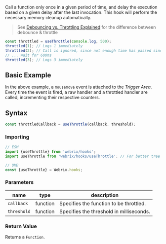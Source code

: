 
Call a function only once in a given period of time, and delay the execution based on
a given delay after the last invocation. This hook will perform the necessary memory
cleanup automatically.

> See [Debouncing vs. Throttling Explained](https://css-tricks.com/debouncing-throttling-explained-examples/)
> for the difference between debounce & throttle

```js
const throttled = useThrottle(console.log, 500);
throttled(1); // Logs 1 immediately
throttled(2); // Call is ignored, since not enough time has passed since the previous call.
// ... Wait for 600ms
throttled(3); // Logs 3 immediately
```

## Basic Example

<Example file='docs/hooks/usethrottle/BasicExample' height={200}/>

In the above example, a `mousemove` event is attached to the *Trigger Area*.
Every time the event is fired, a raw handler and a throttled handler are called, incrementing their respective counters.

## Syntax

```js
const throttledCallback = useThrottle(callback, threshold);
```

### Importing

```jsx
// ESM
import {useThrottle} from 'webrix/hooks';
import useThrottle from 'webrix/hooks/useThrottle'; // For better tree shaking

// UMD
const {useThrottle} = Webrix.hooks;
```

### Parameters

name|type|description
---|---|---
`callback`|function|Specifies the function to be throttled.
`threshold`|function|Specifies the threshold in milliseconds.

### Return Value

Returns a `Function`.
